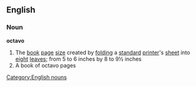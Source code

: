 ==English==
===Noun===
'''octavo'''
#The [[book]] [[page]] [[size]] created by [[folding]] a [[standard]] [[printer]]'s [[sheet]] into [[eight]] [[leaves]]; from 5 to 6 inches by 8 to 9½ inches
#A book of octavo pages
[[Category:English nouns]]